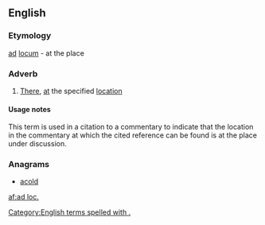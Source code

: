 ==English==

===Etymology===
{{etyl|la|en}} [[ad]] [[locum]] - at the place

===Adverb===
{{en-adv|-}}

# [[there|There]], [[at]] the specified [[location]]

====Usage notes====
This term is used in a citation to a commentary to indicate that the location in the commentary at which the cited reference can be found is at the place under discussion.

===Anagrams===
* [[acold#English|acold]]

[[Category:English terms spelled with .]]
[[af:ad loc.]]